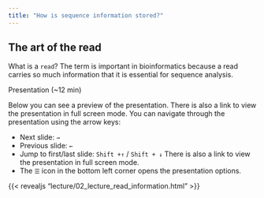 ```yaml
---
title: "How is sequence information stored?"
---
```


## The art of the read

What is a `read`? The term is important in bioinformatics because a read carries so much information that it is essential for sequence analysis.

::: lecture
<lecture-title>Presentation (\~12 min)</lecture-title>

Below you can see a preview of the presentation. There is also a link to view the presentation in full screen mode. You can navigate through the presentation using the arrow keys:

-   Next slide: `→`
-   Previous slide: `←`
-   Jump to first/last slide: `Shift +↑` / `Shift + ↓` There is also a link to view the presentation in full screen mode.
-   The `☰` icon in the bottom left corner opens the presentation options.

{{< revealjs "lecture/02_lecture_read_information.html" >}}
:::
